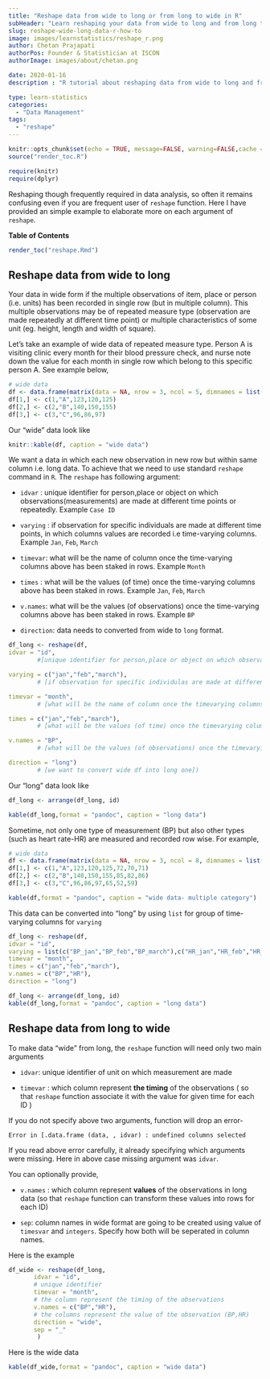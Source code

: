 ```yaml
---
title: "Reshape data from wide to long or from long to wide in R"
subHeader: "Learn reshaping your data from wide to long and from long to wide format using base r reshape function. Learn how to transform dataframe, matrix or array using example of longitudinal or panel data"
slug: reshape-wide-long-data-r-how-to
image: images/learnstatistics/reshape_r.png
author: Chetan Prajapati
authorPos: Founder & Statistician at ISCON
authorImage: images/about/chetan.png

date: 2020-01-16
description : "R tutorial about reshaping data from wide to long and from long to wide format using base r reshape function. Learn to transform dataframe, matrix or array using example of longitudinal or panel data. Observations recorded in multiple columns but in single row for unique id (wide data) or each new observations are new rows but in single column (long data)"

type: learn-statistics
categories: 
  - "Data Management"
tags:
  - "reshape"
---
```



```r
knitr::opts_chunk$set(echo = TRUE, message=FALSE, warning=FALSE,cache = FALSE, autodep = FALSE)
source("render_toc.R")
```


```r
require(knitr)
require(dplyr)
```


Reshaping though frequently required in data analysis, so often it remains confusing even if you are frequent user of `reshape` function. Here I have provided an simple example to elaborate more on each argument of `reshape`. 

<strong>Table of Contents </strong>

```r
render_toc("reshape.Rmd")
```


## Reshape data from wide to long


Your data in wide form if the multiple observations of item, place or person (i.e. units) has been recorded in single row (but in multiple column). This multiple observations may be of repeated measure type (observation are made repeatedly at different time point) or multiple characteristics of some unit (eg. height, length and width of square). 

Let's take an example of wide data of repeated measure type. Person A is visiting clinic every month for their blood pressure check, and nurse note down the value for each month in single row which belong to this specific person A. See example below,


```r
# wide data
df <- data.frame(matrix(data = NA, nrow = 3, ncol = 5, dimnames = list(NULL, paste0(c("id","name","jan","feb","march")))))
df[1,] <- c(1,"A",123,120,125)
df[2,] <- c(2,"B",140,150,155)
df[3,] <- c(3,"C",96,86,97)
```
 
Our "wide" data look like

```r
knitr::kable(df, caption = "wide data")
```

We want a data in which each new observation in new row but within same column i.e. long data. To achieve that we need to use standard `reshape` command in `R`. The `reshape` has following argument:

+ `idvar` : unique identifier for person,place or object on which observations(measurements) are made at different time points or repeatedly. Example `Case ID`

+ `varying` :  if observation for specific individuals are made at different time points, in which columns values are recorded i.e time-varying columns. Example `Jan`, `Feb`, `March`

+ `timevar`: what will be the name of column once the time-varying columns above has been staked in rows. Example `Month` 

+ `times` : what will be the values (of time) once the time-varying columns above has been staked in rows. Example  `Jan`, `Feb`, `March`

+ `v.names`: what will be the values (of observations) once the time-varying columns above has been staked in rows. Example `BP`

+ `direction`: data needs to converted from wide to `long` format.


```r
df_long <- reshape(df,
idvar = "id",  
        #[unique identifier for person,place or object on which observations(measurments) are made at different time points or repeatedly]

varying = c("jan","feb","march"),  
        # [if observation for specific individulas are made at different time points, in which columns values are recorded i.e time-varying columns ]

timevar = "month", 
        # [what will be the name of column once the timevarying columns above has been staked in rows]

times = c("jan","feb","march"),
        # [what will be the values (of time) once the timevarying columns above has been staked in rows]

v.names = "BP", 
        # [what will be the values (of observations) once the timevarying columns above has been staked in rows]

direction = "long")   
        # [we want to convert wide df into long one])
```

Our "long" data look like

```r
df_long <- arrange(df_long, id)

kable(df_long,format = "pandoc", caption = "long data")
```

Sometime, not only one type of measurement (BP) but also other types (such as heart rate-HR) are measured and recorded row wise. For example,

```r
# wide data
df <- data.frame(matrix(data = NA, nrow = 3, ncol = 8, dimnames = list(NULL, paste0(c("id","name","BP_jan","BP_feb","BP_march","HR_jan","HR_feb","HR_march")))))
df[1,] <- c(1,"A",123,120,125,72,70,71)
df[2,] <- c(2,"B",140,150,155,85,82,86)
df[3,] <- c(3,"C",96,86,97,65,52,59)
```

```r
kable(df,format = "pandoc", caption = "wide data- multiple category")
```

This data can be converted into "long" by using `list` for group of time-varying columns for `varying`


```r
df_long <- reshape(df,
idvar = "id",  
varying = list(c("BP_jan","BP_feb","BP_march"),c("HR_jan","HR_feb","HR_march") ),  
timevar = "month", 
times = c("jan","feb","march"),
v.names = c("BP","HR"), 
direction = "long")   
```

```r
df_long <- arrange(df_long, id)
kable(df_long,format = "pandoc", caption = "long data")
```


## Reshape data from long to wide

To make data "wide" from long, the `reshape` function will need only two main arguments

+ `idvar`: unique identifier of unit on which measurement are made

+ `timevar` : which column represent **the timing** of the observations ( so that `reshape` function associate it with the value for given time for each ID )

If you do not specify above two arguments, function will drop an error-  

`Error in [.data.frame (data, , idvar) : undefined columns selected`

If you read above error carefully, it already specifying  which arguments were missing. Here in above case missing argument was `idvar`.


You can optionally provide,  

+ `v.names` : which column represent **values** of the observations in long data (so that `reshape` function can transform these values into rows for each ID)

+ `sep`: column names in wide format are going to be created using value of `timesvar` and `integers`. Specify how both will be seperated in column names.

Here is the example

```r
df_wide <- reshape(df_long,
       idvar = "id",
       # unique identifier
       timevar = "month",
       # the column represent the timing of the observations
       v.names = c("BP","HR"),
       # the columns represent the value of the observation (BP,HR)
       direction = "wide",
       sep = "_"
        )
```

Here is the wide data

```r
kable(df_wide,format = "pandoc", caption = "wide data")
```
